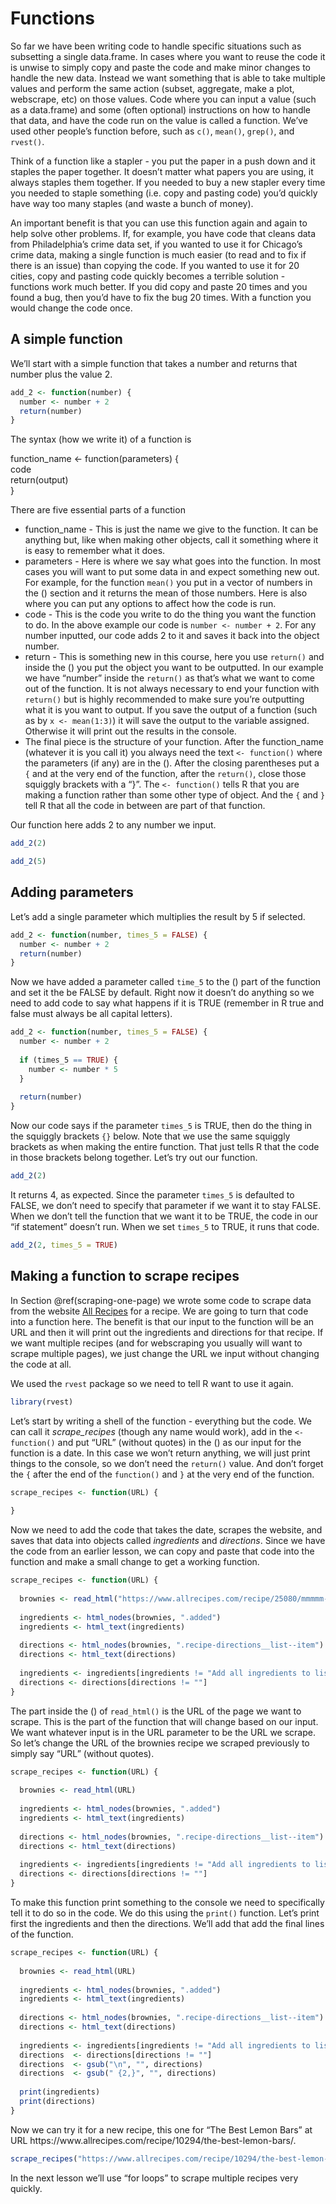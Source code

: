 # Functions

So far we have been writing code to handle specific situations such as subsetting a single data.frame. In cases where you want to reuse the code it is unwise to simply copy and paste the code and make minor changes to handle the new data. Instead we want something that is able to take multiple values and perform the same action (subset, aggregate, make a plot, webscrape, etc) on those values. Code where you can input a value (such as a data.frame) and some (often optional) instructions on how to handle that data, and have the code run on the value is called a function. We've used other people's function before, such as `c()`, `mean()`, `grep()`, and `rvest()`. 

Think of a function like a stapler - you put the paper in a push down and it staples the paper together. It doesn't matter what papers you are using, it always staples them together. If you needed to buy a new stapler every time you needed to staple something (i.e. copy and pasting code) you'd quickly have way too many staples (and waste a bunch of money). 

An important benefit is that you can use this function again and again to help solve other problems. If, for example, you have code that cleans data from Philadelphia's crime data set, if you wanted to use it for Chicago's crime data, making a single function is much easier (to read and to fix if there is an issue) than copying the code. If you wanted to use it for 20 cities, copy and pasting code quickly becomes a terrible solution - functions work much better. If you did copy and paste 20 times and you found a bug, then you'd have to fix the bug 20 times. With a function you would change the code once. 

## A simple function

We'll start with a simple function that takes a number and returns that number plus the value 2.

```r
add_2 <- function(number) {
  number <- number + 2
  return(number)
}
```

The syntax (how we write it) of a function is

function_name <- function(parameters)
{  
code   
return(output)  
}  

There are five essential parts of a function

+ function_name  - This is just the name we give to the function. It can be anything but, like when making other objects, call it something where it is easy to remember what it does.
+ parameters  - Here is where we say what goes into the function. In most cases you will want to put some data in and expect something new out. For example, for the function `mean()` you put in a vector of numbers in the () section and it returns the mean of those numbers. Here is also where you can put any options to affect how the code is run.
+ code - This is the code you write to do the thing you want the function to do. In the above example our code is `number <- number + 2`. For any number inputted, our code adds 2 to it and saves it back into the object number. 
+ return - This is something new in this course, here you use `return()` and inside the () you put the object you want to be outputted. In our example we have "number" inside the `return()` as that's what we want to come out of the function. It is not always necessary to end your function with `return()` but is highly recommended to make sure you're outputting what it is you want to output. If you save the output of a function (such as by `x <- mean(1:3)`) it will save the output to the variable assigned. Otherwise it will print out the results in the console.
+ The final piece is the structure of your function. After the function_name (whatever it is you call it) you always need the text `<- function()` where the parameters (if any) are in the (). After the closing parentheses put a `{` and at the very end of the function, after the `return()`, close those squiggly brackets with a "}". The `<- function()` tells R that you are making a function rather than some other type of object. And the `{` and `}` tell R that all the code in between are part of that function.

Our function here adds 2 to any number we input. 

```r
add_2(2)
```

```r
add_2(5)
```

## Adding parameters 

Let's add a single parameter which multiplies the result by 5 if selected.

```r
add_2 <- function(number, times_5 = FALSE) {
  number <- number + 2
  return(number)
}
```

Now we have added a parameter called `time_5` to the () part of the function and set it the be FALSE by default. Right now it doesn't do anything so we need to add code to say what happens if it is TRUE (remember in R true and false must always be all capital letters).

```r
add_2 <- function(number, times_5 = FALSE) {
  number <- number + 2
  
  if (times_5 == TRUE) {
    number <- number * 5
  }
  
  return(number)
}
```

Now our code says if the parameter `times_5` is TRUE, then do the thing in the squiggly brackets `{}` below. Note that we use the same squiggly brackets as when making the entire function. That just tells R that the code in those brackets belong together. Let's try out our function.

```r
add_2(2)
```

It returns 4, as expected. Since the parameter `times_5` is defaulted to FALSE, we don't need to specify that parameter if we want it to stay FALSE. When we don't tell the function that we want it to be TRUE, the code in our "if statement" doesn't run. When we set `times_5` to TRUE, it runs that code. 

```r
add_2(2, times_5 = TRUE)
```

## Making a function to scrape recipes {#recipes-function}

In Section \@ref(scraping-one-page) we wrote some code to scrape data from the website [All Recipes](https://www.allrecipes.com/) for a recipe. We are going to turn that code into a function here. The benefit is that our input to the function will be an URL and then it will print out the ingredients and directions for that recipe. If we want multiple recipes (and for webscraping you usually will want to scrape multiple pages), we just change the URL we input without changing the code at all.

We used the `rvest` package so we need to tell R want to use it again.

```r
library(rvest)
```

Let's start by writing a shell of the function - everything but the code. We can call it *scrape_recipes* (though any name would work), add in the `<- function()` and put "URL" (without quotes) in the () as our input for the function is a date. In this case we won't return anything, we will just print things to the console, so we don't need the `return()` value. And don't forget the `{` after the end of the `function()` and `}` at the very end of the function. 

```r
scrape_recipes <- function(URL) {
  
}
```

Now we need to add the code that takes the date, scrapes the website, and saves that data into objects called *ingredients* and *directions*. Since we have the code from an earlier lesson, we can copy and paste that code into the function and make a small change to get a working function.

```r
scrape_recipes <- function(URL) {
  
  brownies <- read_html("https://www.allrecipes.com/recipe/25080/mmmmm-brownies/")
  
  ingredients <- html_nodes(brownies, ".added")
  ingredients <- html_text(ingredients)
  
  directions <- html_nodes(brownies, ".recipe-directions__list--item")
  directions <- html_text(directions)
  
  ingredients <- ingredients[ingredients != "Add all ingredients to list"]
  directions <- directions[directions != ""]
}
```

The part inside the () of `read_html()` is the URL of the page we want to scrape. This is the part of the function that will change based on our input. We want whatever input is in the URL parameter to be the URL we scrape. So let's change the URL of the brownies recipe we scraped previously to simply say "URL" (without quotes). 

```r
scrape_recipes <- function(URL) {
  
  brownies <- read_html(URL)
  
  ingredients <- html_nodes(brownies, ".added")
  ingredients <- html_text(ingredients)
  
  directions <- html_nodes(brownies, ".recipe-directions__list--item")
  directions <- html_text(directions)
  
  ingredients <- ingredients[ingredients != "Add all ingredients to list"]
  directions <- directions[directions != ""]
}
```

To make this function print something to the console we need to specifically tell it to do so in the code. We do this using the `print()` function. Let's print first the ingredients and then the directions. We'll add that add the final lines of the function.

```r
scrape_recipes <- function(URL) {
  
  brownies <- read_html(URL)
  
  ingredients <- html_nodes(brownies, ".added")
  ingredients <- html_text(ingredients)
  
  directions <- html_nodes(brownies, ".recipe-directions__list--item")
  directions <- html_text(directions)
  
  ingredients <- ingredients[ingredients != "Add all ingredients to list"]
  directions  <- directions[directions != ""]
  directions  <- gsub("\n", "", directions)
  directions  <- gsub(" {2,}", "", directions)
  
  print(ingredients)
  print(directions)
}
```

Now we can try it for a new recipe, this one for "The Best Lemon Bars" at URL https://www.allrecipes.com/recipe/10294/the-best-lemon-bars/. 

```r
scrape_recipes("https://www.allrecipes.com/recipe/10294/the-best-lemon-bars/")
```

In the next lesson we'll use "for loops" to scrape multiple recipes very quickly. 
